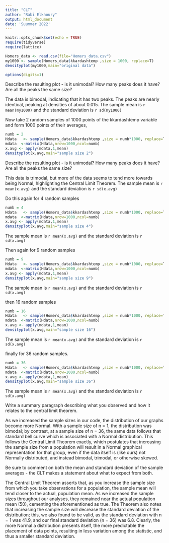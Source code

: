 ```yaml
---
title: "CLT"
author: "Rabi Elkhoury"
output: html_document
date: 'Suummer 2022'
---
```


```r
knitr::opts_chunk$set(echo = TRUE)
require(tidyverse)
require(lattice)
```

```r
Homers_data <- read.csv(file="Homers_data.csv")
my1000 <- sample(Homers_data$kkardashtemp ,size = 1000, replace=T)
densityplot(my1000,main="original data")

options(digits=1)
```



Describe the resulting plot -  is it unimodal?  How many peaks does it have?  Are all the peaks the same size? 

The data is bimodal, indicating that it has two peaks.  The peaks are nearly identical, peaking at densities of about 0.015.  The sample mean is `r mean(my1000)` and the standard deviation is `r sd(my1000)`



Now take 2 random samples of 1000 points of the kkardashtemp variable and form 1000 points of their averages,

```r
numb = 2
Hdata   <- sample(Homers_data$kkardashtemp ,size = numb*1000, replace=T)
mdata  <-matrix(Hdata,nrow=1000,ncol=numb)
x.avg <- apply(mdata,1,mean)
densityplot(x.avg,main="sample size 2")
```

Describe the resulting plot -  is it unimodal?  How many peaks does it have?  Are all the peaks the same size?   

This data is trimodal, but more of the data seems to tend more towards being Normal, highlighting the Central Limit Theorem.  The sample mean is `r mean(x.avg)` and the standard deviation is `r sd(x.avg)`




 

Do this again for 4 random samples

```r
numb = 4
Hdata   <- sample(Homers_data$kkardashtemp ,size = numb*1000, replace=T)
mdata  <-matrix(Hdata,nrow=1000,ncol=numb)
x.avg <- apply(mdata,1,mean)
densityplot(x.avg,main="sample size 4")
```


The sample mean is `r mean(x.avg)` and the standard deviation is `r sd(x.avg)`    

Then again for 9 random samples  

```r
numb = 9
Hdata   <- sample(Homers_data$kkardashtemp ,size = numb*1000, replace=T)
mdata  <-matrix(Hdata,nrow=1000,ncol=numb)
x.avg <- apply(mdata,1,mean)
densityplot(x.avg,main="sample size 9")
```

The sample mean is `r mean(x.avg)` and the standard deviation is `r sd(x.avg)`  


then 16 random samples  

```r
numb = 16
Hdata   <- sample(Homers_data$kkardashtemp ,size = numb*1000, replace=T)
mdata  <-matrix(Hdata,nrow=1000,ncol=numb)
x.avg <- apply(mdata,1,mean)
densityplot(x.avg,main="sample size 16")
```

The sample mean is `r mean(x.avg)` and the standard deviation is `r sd(x.avg)`


finally for 36 random samples.

```r
numb = 36
Hdata   <- sample(Homers_data$kkardashtemp ,size = numb*1000, replace=T)
mdata  <-matrix(Hdata,nrow=1000,ncol=numb)
x.avg <- apply(mdata,1,mean)
densityplot(x.avg,main="sample size 36")
```

The sample mean is `r mean(x.avg)` and the standard deviation is `r sd(x.avg)`




Write a summary paragraph describing what you observed and how it relates to the central limit theorem.

As we increased the sample sizes in our code, the distribution of our graphs become more Normal.  With a sample size of n = 1, the distribution was bimodal; by contrast, at a sample size of n = 36, the same data follows that standard bell curve which is associated with a Normal distribution.  This follows the Central Limit Theorem exactly, which postulates that increasing the sample size from a population will result in a Normal graphical representation for that group, even if the data itself is (like ours) not Normally distributed, and instead bimodal, trimodal, or otherwise skewed.






Be sure to comment on both the mean and standard deviation of the sample averages - the CLT makes a statement about what to expect from both.

The Central Limit Theorem asserts that, as you increase the sample size from which you take observations for a population, the sample mean will tend closer to the actual, population mean.  As we increased the sample sizes throughout our analyses, they remained near the actual population mean (50), cementing the aforementioned as true.  The Theorem also notes that increasing the sample size will decrease the standard deviation of the distribution; this, we also found to be valid, as the standard deviation with n = 1 was 41.9, and our final standard deviation (n = 36) was 6.8.  Clearly, the more Normal a distribution presents itself, the more predictable the placement of data points, resulting in less variation among the statistic, and thus a smaller standard deviation.







